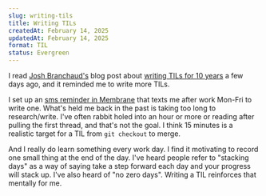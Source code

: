 ```yaml
---
slug: writing-tils
title: Writing TILs
createdAt: February 14, 2025
updatedAt: February 14, 2025
format: TIL
status: Evergreen
---
```


I read [Josh Branchaud's](https://bsky.app/profile/jbranchaud.bsky.social) blog post about [writing TILs for 10 years](https://www.visualmode.dev/a-decade-of-tils) a few days ago, and it reminded me to write more TILs.

I set up an [sms reminder in Membrane](https://www.membrane.io/share/pete/til) that texts me after work Mon-Fri to write one. What's held me back in the past is taking too long to research/write. I've often rabbit holed into an hour or more or reading after pulling the first thread, and that's not the goal. I think 15 minutes is a realistic target for a TIL from `git checkout` to merge.

And I really do learn something every work day. I find it motivating to record one small thing at the end of the day. I've heard people refer to "stacking days" as a way of saying take a step forward each day and your progress will stack up. I've also heard of "no zero days". Writing a TIL reinforces that mentally for me.
